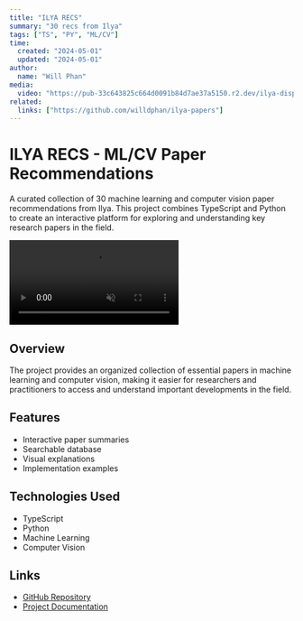 ```yaml
---
title: "ILYA RECS"
summary: "30 recs from Ilya"
tags: ["TS", "PY", "ML/CV"]
time:
  created: "2024-05-01"
  updated: "2024-05-01"
author:
  name: "Will Phan"
media:
  video: "https://pub-33c643825c664d0091b84d7ae37a5150.r2.dev/ilya-display-2.mp4"
related:
  links: ["https://github.com/willdphan/ilya-papers"]
---
```


# ILYA RECS - ML/CV Paper Recommendations

A curated collection of 30 machine learning and computer vision paper recommendations from Ilya. This project combines TypeScript and Python to create an interactive platform for exploring and understanding key research papers in the field.

<video
  src="https://pub-33c643825c664d0091b84d7ae37a5150.r2.dev/ilya-display-2.mp4"
  autoPlay
  loop
  muted
  playsInline
  className="w-full h-full object-cover"
/>

## Overview

The project provides an organized collection of essential papers in machine learning and computer vision, making it easier for researchers and practitioners to access and understand important developments in the field.

## Features

- Interactive paper summaries
- Searchable database
- Visual explanations
- Implementation examples

## Technologies Used

- TypeScript
- Python
- Machine Learning
- Computer Vision

## Links

- [GitHub Repository](https://github.com/willdphan/ilya-papers)
- [Project Documentation](#) 